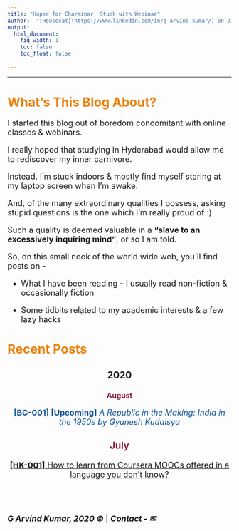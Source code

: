 ```yaml
---
title: "Hoped for Charminar, Stuck with Webinar"
author:  "[Housecat](https://www.linkedin.com/in/g-arvind-kumar/) on 27 July 2020"
output:
  html_document: 
    fig_width: 1
    toc: false
    toc_float: false
  
---
```


----

# <font color="ED820E"> **What's This Blog About?** </font>

<font size=4>

I started this blog out of boredom concomitant with online classes & webinars. 

I really hoped that studying in Hyderabad would allow me to rediscover my inner carnivore. 

Instead, I'm stuck indoors & mostly find myself staring at my laptop screen when I'm awake.

And, of the many extraordinary qualities I possess, asking stupid questions is the one which
I'm really proud of :)

Such a quality is deemed valuable in a __"slave to an excessively inquiring mind"__, or so I am told.

So, on this small nook of the world wide web, you'll find posts on -

- What I have been reading - I usually read non-fiction & occasionally fiction

- Some tidbits related to my academic interests & a few lazy hacks

</font>

# <font color="ED820E"> **Recent Posts** </font>

<center>

## 2020

### <font color="8F223A"> August </font>

<font size=4>

<font color="#0F5499">

__[BC-001] [Upcoming]__ _A Republic in the Making: India in the 1950s by Gyanesh Kudaisya_

</font>

### <font color="8F223A"> July </font>

<font size=4>

[__[HK-001]__ How to learn from Coursera MOOCs offered in a language you don't know?](https://octaveone.github.io/mwb/coursera_language_fix.html)

</font>

</center>

<br>
<br>

[***G Arvind Kumar, 2020 © ***](https://www.linkedin.com/in/g-arvind-kumar/) |  [***Contact - ✉***](mailto:itikilimitikily@gmail.com)


